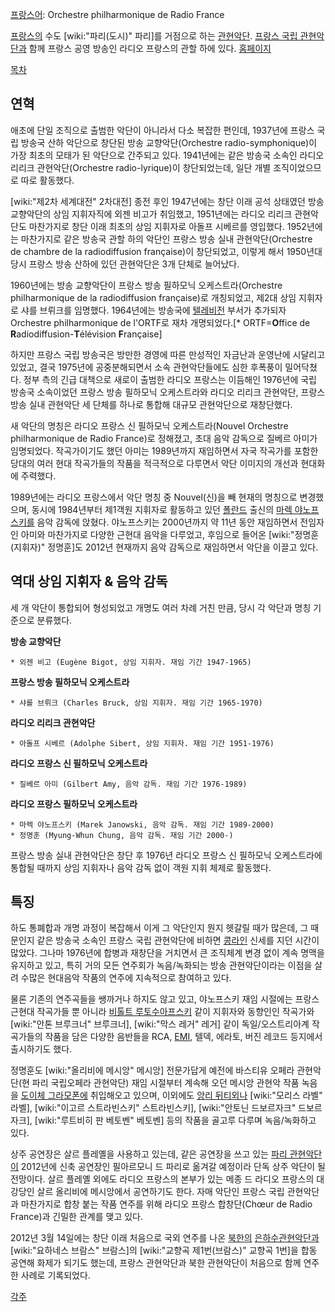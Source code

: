 [[프랑스어]]: Orchestre philharmonique de Radio France

[[프랑스]]의 수도 [wiki:"파리(도시)" 파리]를 거점으로 하는 [[관현악단]]. [[프랑스 국립 관현악단]]과 함께 프랑스 공영 방송인 라디오 프랑스의 관할 하에 있다. [http://sites.radiofrance.fr/chaines/orchestres/philharmonique/accueil/ 홈페이지]

[[목차]]

== 연혁 ==
애초에 단일 조직으로 출범한 악단이 아니라서 다소 복잡한 편인데, 1937년에 프랑스 국립 방송국 산하 악단으로 창단된 방송 교향악단(Orchestre radio-symphonique)이 가장 최초의 모태가 된 악단으로 간주되고 있다. 1941년에는 같은 방송국 소속인 라디오 리리크 관현악단(Orchestre radio-lyrique)이 창단되었는데, 일단 개별 조직이었으므로 따로 활동했다.

[wiki:"제2차 세계대전" 2차대전] 종전 후인 1947년에는 창단 이래 공석 상태였던 방송 교향악단의 상임 지휘자직에 외젠 비고가 취임했고, 1951년에는 라디오 리리크 관현악단도 마찬가지로 창단 이래 최초의 상임 지휘자로 아돌프 시베르를 영입했다. 1952년에는 마찬가지로 같은 방송국 관할 하의 악단인 프랑스 방송 실내 관현악단(Orchestre de chambre de la radiodiffusion française)이 창단되었고, 이렇게 해서 1950년대 당시 프랑스 방송 산하에 있던 관현악단은 3개 단체로 늘어났다.

1960년에는 방송 교향악단이 프랑스 방송 필하모닉 오케스트라(Orchestre philharmonique de la radiodiffusion française)로 개칭되었고, 제2대 상임 지휘자로 샤를 브뤼크를 임명했다. 1964년에는 방송국에 [[텔레비전]] 부서가 추가되자 Orchestre philharmonique de l'ORTF로 재차 개명되었다.[* ORTF='''O'''ffice de '''R'''adiodiffusion-'''T'''élévision '''F'''rançaise]

하지만 프랑스 국립 방송국은 방만한 경영에 따른 만성적인 자금난과 운영난에 시달리고 있었고, 결국 1975년에 공중분해되면서 소속 관현악단들에도 심한 후폭풍이 밀어닥쳤다. 정부 측의 긴급 대책으로 새로이 출범한 라디오 프랑스는 이듬해인 1976년에 국립 방송국 소속이었던 프랑스 방송 필하모닉 오케스트라와 라디오 리리크 관현악단, 프랑스 방송 실내 관현악단 세 단체를 하나로 통합해 대규모 관현악단으로 재창단했다.

새 악단의 명칭은 라디오 프랑스 신 필하모닉 오케스트라(Nouvel Orchestre philharmonique de Radio France)로 정해졌고, 초대 음악 감독으로 질베르 아미가 임명되었다. 작곡가이기도 했던 아미는 1989년까지 재임하면서 자국 작곡가를 포함한 당대의 여러 현대 작곡가들의 작품을 적극적으로 다루면서 악단 이미지의 개선과 현대화에 주력했다.

1989년에는 라디오 프랑스에서 악단 명칭 중 Nouvel(신)을 빼 현재의 명칭으로 변경했으며, 동시에 1984년부터 제1객원 지휘자로 활동하고 있던 [[폴란드]] 출신의 [[마렉 야노프스키]]를 음악 감독에 앉혔다. 야노프스키는 2000년까지 약 11년 동안 재임하면서 전임자인 아미와 마찬가지로 다양한 근현대 음악을 다루었고, 후임으로 들어온 [wiki:"정명훈(지휘자)" 정명훈]도 2012년 현재까지 음악 감독으로 재임하면서 악단을 이끌고 있다.

== 역대 상임 지휘자 & 음악 감독 ==
세 개 악단이 통합되어 형성되었고 개명도 여러 차례 거친 만큼, 당시 각 악단과 명칭 기준으로 분류했다.

'''방송 교향악단'''
 * 외젠 비고 (Eugène Bigot, 상임 지휘자. 재임 기간 1947-1965)

'''프랑스 방송 필하모닉 오케스트라'''
 * 샤를 브뤼크 (Charles Bruck, 상임 지휘자. 재임 기간 1965-1970)

'''라디오 리리크 관현악단'''
 * 아돌프 시베르 (Adolphe Sibert, 상임 지휘자. 재임 기간 1951-1976)

'''라디오 프랑스 신 필하모닉 오케스트라'''
 * 질베르 아미 (Gilbert Amy, 음악 감독. 재임 기간 1976-1989)

'''라디오 프랑스 필하모닉 오케스트라'''
 * 마렉 야노프스키 (Marek Janowski, 음악 감독. 재임 기간 1989-2000)
 * 정명훈 (Myung-Whun Chung, 음악 감독. 재임 기간 2000-)

프랑스 방송 실내 관현악단은 창단 후 1976년 라디오 프랑스 신 필하모닉 오케스트라에 통합될 때까지 상임 지휘자나 음악 감독 없이 객원 지휘 체제로 활동했다.

== 특징 ==
하도 통폐합과 개명 과정이 복잡해서 이게 그 악단인지 뭔지 헷갈릴 때가 많은데, 그 때문인지 같은 방송국 소속인 프랑스 국립 관현악단에 비하면 [[콩라인]] 신세를 지던 시간이 많았다. 그나마 1976년에 합병과 재창단을 거치면서 큰 조직체계 변경 없이 계속 명맥을 유지하고 있고, 특히 거의 모든 연주회가 녹음/녹화되는 방송 관현악단이라는 이점을 살려 수많은 현대음악 작품의 연주에 지속적으로 참여하고 있다.

물론 기존의 연주곡들을 쌩까거나 하지도 않고 있고, 야노프스키 재임 시절에는 프랑스 근현대 작곡가들 뿐 아니라 [[비톨트 루토수아프스키]] 같이 지휘자와 동향인인 작곡가와 [wiki:"안톤 브루크너" 브루크너], [wiki:"막스 레거" 레거] 같이 독일/오스트리아계 작곡가들의 작품을 담은 다양한 음반들을 RCA, [[EMI]], 텔덱, 에라토, 버진 레코드 등지에서 출시하기도 했다.

정명훈도 [wiki:"올리비에 메시앙" 메시앙] 전문가답게 예전에 바스티유 오페라 관현악단(현 파리 국립오페라 관현악단) 재임 시절부터 계속해 오던 메시앙 관현악 작품 녹음을 [[도이체 그라모폰]]에 취입해오고 있으며, 이외에도 [[앙리 뒤티외]]나 [wiki:"모리스 라벨" 라벨], [wiki:"이고르 스트라빈스키" 스트라빈스키], [wiki:"안토닌 드보르자크" 드보르자크], [wiki:"루트비히 판 베토벤" 베토벤] 등의 작품을 골고루 다루며 녹음/녹화하고 있다.

상주 공연장은 살르 플레옐을 사용하고 있는데, 같은 공연장을 쓰고 있는 [[파리 관현악단]]이 2012년에 신축 공연장인 필아르모니 드 파리로 옮겨갈 예정이라 단독 상주 악단이 될 전망이다. 살르 플레옐 외에도 라디오 프랑스의 본부가 있는 메종 드 라디오 프랑스의 대강당인 살르 올리비에 메시앙에서 공연하기도 한다. 자매 악단인 프랑스 국립 관현악단과 마찬가지로 합창 붙는 작품 연주를 위해 라디오 프랑스 합창단(Chœur de Radio France)과 긴밀한 관계를 맺고 있다.

2012년 3월 14일에는 창단 이래 처음으로 국외 연주를 나온 [[북한]]의 [[은하수관현악단]]과 [wiki:"요하네스 브람스" 브람스]의 [wiki:"교향곡 제1번(브람스)" 교향곡 1번]을 합동 공연해 화제가 되기도 했는데, 프랑스 관현악단과 북한 관현악단이 처음으로 함께 연주한 사례로 기록되었다.

[[각주]]
